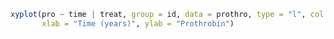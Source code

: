 ```r
xyplot(pro ~ time | treat, group = id, data = prothro, type = "l", col = 1, 
       xlab = "Time (years)", ylab = "Prothrobin")
```
